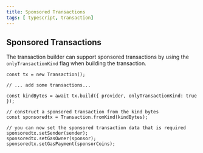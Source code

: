 ```yaml
---
title: Sponsored Transactions
tags: [ typescript, transaction]
---
```


## Sponsored Transactions

The transaction builder can support sponsored transactions by using the `onlyTransactionKind` flag
when building the transaction.

```tsx
const tx = new Transaction();

// ... add some transactions...

const kindBytes = await tx.build({ provider, onlyTransactionKind: true });

// construct a sponsored transaction from the kind bytes
const sponsoredtx = Transaction.fromKind(kindBytes);

// you can now set the sponsored transaction data that is required
sponsoredtx.setSender(sender);
sponsoredtx.setGasOwner(sponsor);
sponsoredtx.setGasPayment(sponsorCoins);
```
